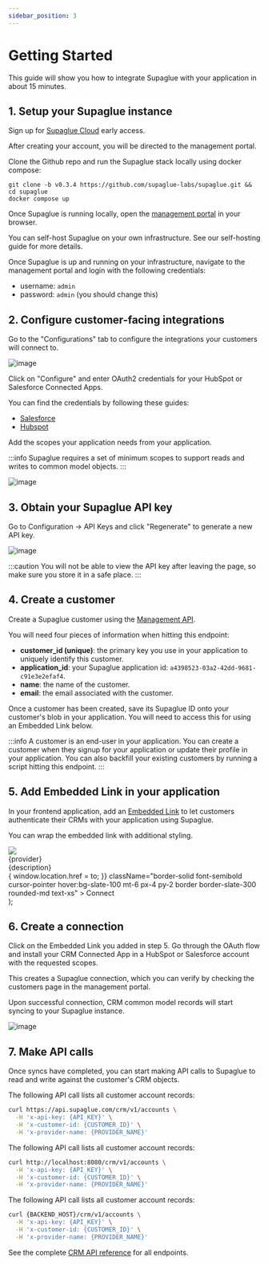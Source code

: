 ```yaml
---
sidebar_position: 3
---
```



# Getting Started

This guide will show you how to integrate Supaglue with your application in about 15 minutes.

## 1. Setup your Supaglue instance

<Tabs>
<TabItem value="supaglue-cloud" label="Supaglue Cloud" default>

Sign up for [Supaglue Cloud](https://form.typeform.com/to/jv9ucMZR) early access.

After creating your account, you will be directed to the management portal.

</TabItem>

<TabItem value="localhost" label="Localhost">

Clone the Github repo and run the Supaglue stack locally using docker compose:

```shell
git clone -b v0.3.4 https://github.com/supaglue-labs/supaglue.git && cd supaglue
docker compose up
```

Once Supaglue is running locally, open the [management portal](http://localhost:3000) in your browser.

</TabItem>

<TabItem value="self-host" label="Self-host">

You can self-host Supaglue on your own infrastructure. See our self-hosting guide for more details.

Once Supaglue is up and running on your infrastructure, navigate to the management portal and login with the following credentials:

- username: `admin`
- password: `admin` (you should change this)

</TabItem>
</Tabs>

## 2. Configure customer-facing integrations

Go to the "Configurations" tab to configure the integrations your customers will connect to.

<BrowserWindow url="http://localhost:3000/configuration/integrations/crm">

![image](/img/configurations-ui.png)

</BrowserWindow>

Click on "Configure" and enter OAuth2 credentials for your HubSpot or Salesforce Connected Apps.

You can find the credentials by following these guides:

- [Salesforce](#)
- [Hubspot](#)

Add the scopes your application needs from your application.

:::info
Supaglue requires a set of minimum scopes to support reads and writes to common model objects.
:::

<BrowserWindow url="http://localhost:3000/configuration/integrations/crm/salesforce">

![image](/img/configurations-details.png)

</BrowserWindow>

## 3. Obtain your Supaglue API key

Go to Configuration -> API Keys and click "Regenerate" to generate a new API key.

![image](/img/configuration-api-key.png)

:::caution
You will not be able to view the API key after leaving the page, so make sure you store it in a safe place.
:::

## 4. Create a customer

Create a Supaglue customer using the [Management API](/api/mgmt#tag/Customers/operation/createCustomer).

You will need four pieces of information when hitting this endpoint:

- **customer_id (unique)**: the primary key you use in your application to uniquely identify this customer.
- **application_id**: your Supaglue application id: `a4398523-03a2-42dd-9681-c91e3e2efaf4`.
- **name**: the name of the customer.
- **email**: the email associated with the customer.

Once a customer has been created, save its Supaglue ID onto your customer's blob in your application. You will need to access this for using an Embedded Link below.

:::info
A customer is an end-user in your application. You can create a customer when they signup for your application or update their profile in your application. You can also backfill your existing customers by running a script hitting this endpoint.
:::

## 5. Add Embedded Link in your application

In your frontend application, add an [Embedded Link](guides/embedded-links) to let customers authenticate their CRMs with your application using Supaglue.

You can wrap the embedded link with additional styling.

  <div className="mb-4 p-6 max-w-4xl flex flex-col border rounded-md border-slate-200 border-solid items-start">
    <img src={icon} style={{ width: 'auto', height: '36px' }} />
    <div className="font-semibold mt-4">{provider}</div>
    <div className="text-xs mt-2">{description}</div>
    <div
      onClick={() => {
        window.location.href = to;
      }}
      className="border-solid font-semibold cursor-pointer hover:bg-slate-100 mt-6 px-4 py-2 border border-slate-300 rounded-md text-xs"
    >
      Connect
    </div>
  </div>
);

<div className="grid grid-cols-2 gap-4">

<IntegrationCard
  icon="/img/salesforce.svg"
  provider="Salesforce"
  description="Sync your leads in and out of Salesforce"
  to="http://localhost:8080/oauth/connect?applicationId=a4398523-03a2-42dd-9681-c91e3e2efaf4&customerId=external-customer-salesforce&providerName=salesforce&returnUrl=https%3A%2F%2Fdocs.supaglue.com%2Fquickstart%233-query-the-supaglue-unified-api"
/>

<IntegrationCard
  icon="/img/hubspot.svg"
  provider="Hubspot"
  description="Sync your leads in and out of Hubspot"
  to="http://localhost:8080/oauth/connect?applicationId=a4398523-03a2-42dd-9681-c91e3e2efaf4&customerId=external-customer-hubspot&providerName=hubspot&returnUrl=https%3A%2F%2Fdocs.supaglue.com%2Fquickstart%233-query-the-supaglue-unified-api"
/>
</div>

## 6. Create a connection

Click on the Embedded Link you added in step 5. Go through the OAuth flow and install your CRM Connected App in a HubSpot or Salesforce account with the requested scopes.

<div className="grid grid-cols-2 gap-4 justify-items-center">
<div>
  <ThemedImage
    alt="Salesforce Example App"
    width="100%"
    sources={{
      light: '/img/salesforce_app.png',
      dark: '/img/salesforce_app.png',
    }}
  />
</div>

<div>
  <ThemedImage
    alt="Hubspot Example App"
    width="100%"
    sources={{
      light: '/img/hubspot_app.png',
      dark: '/img/hubspot_app.png',
    }}
  />
</div>
</div>

This creates a Supaglue connection, which you can verify by checking the customers page in the management portal.

Upon successful connection, CRM common model records will start syncing to your Supaglue instance.

![image](/img/customers-connections.png)

## 7. Make API calls

Once syncs have completed, you can start making API calls to Supaglue to read and write against the customer's CRM objects.

<Tabs>
<TabItem value="supaglue-cloud" label="Supaglue Cloud" default>

The following API call lists all customer account records:

```bash
curl https://api.supaglue.com/crm/v1/accounts \
  -H 'x-api-key: {API_KEY}' \
  -H 'x-customer-id: {CUSTOMER_ID}' \
  -H 'x-provider-name: {PROVIDER_NAME}'
```

</TabItem>

<TabItem value="localhost" label="Localhost">

The following API call lists all customer account records:

```bash
curl http://localhost:8080/crm/v1/accounts \
  -H 'x-api-key: {API_KEY}' \
  -H 'x-customer-id: {CUSTOMER_ID}' \
  -H 'x-provider-name: {PROVIDER_NAME}'
```

</TabItem>

<TabItem value="self-host" label="Self-host">

The following API call lists all customer account records:

```bash
curl {BACKEND_HOST}/crm/v1/accounts \
  -H 'x-api-key: {API_KEY}' \
  -H 'x-customer-id: {CUSTOMER_ID}' \
  -H 'x-provider-name: {PROVIDER_NAME}'
```

</TabItem>
</Tabs>

See the complete [CRM API reference](/api/crm) for all endpoints.
